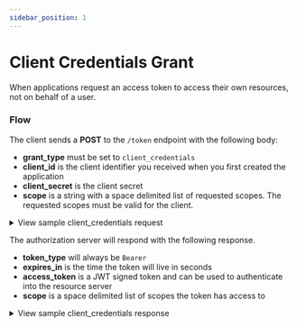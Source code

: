 ```yaml
---
sidebar_position: 1
---
```



# Client Credentials Grant

When applications request an access token to access their own resources, not on behalf of a user.

### Flow

The client sends a **POST** to the `/token` endpoint with the following body:

- **grant_type** must be set to `client_credentials`
- **client_id** is the client identifier you received when you first created the application
- **client_secret** is the client secret
- **scope** is a string with a space delimited list of requested scopes. The requested scopes must be valid for the client.

<details>
<summary>View sample client_credentials request</summary>

_Did you know?_ You can authenticate by passing the `client_id` and `client_secret` as a query string, or through basic auth.

  <Tabs>
    <TabItem value="query-string" label="Query String">
      ```http request
      POST /token HTTP/1.1
      Host: example.com
      Content-Type: application/x-www-form-urlencoded

      grant_type=client_credentials
      &client_id=xxxxxxxxxx
      &client_secret=xxxxxxxxxx
      &scope="contacts.read contacts.write"
      ```
    </TabItem>
    <TabItem value="basic-auth" label="Basic Auth">
      ```http request []
      POST /token HTTP/1.1
      Host: example.com
      Authorization: Basic MTpzdXBlci1zZWNyZXQtc2VjcmV0

      grant_type=client_credentials
      &scope="contacts.read contacts.write"
      ```
    </TabItem>

  </Tabs>
</details>

The authorization server will respond with the following response.

- **token_type** will always be `Bearer`
- **expires_in** is the time the token will live in seconds
- **access_token** is a JWT signed token and can be used to authenticate into the resource server
- **scope** is a space delimited list of scopes the token has access to

<details>
<summary>View sample client_credentials response</summary>
```http request
HTTP/1.1 200 OK
Content-Type: application/json; charset=UTF-8
Cache-Control: no-store
Pragma: no-cache
 
{
  token_type: 'Bearer',
  expires_in: 3600,
  access_token: 'eyJhbGciOiJIUzI1NiIsInR5cCI6IkpXVCJ9.eyJleHAiOjE2MDE3MDY0NjYsIm5iZiI6MTYwMTcwMjg2NiwiaWF0IjoxNjAxNzAyODY2LCJqdGkiOiJuZXcgdG9rZW4iLCJjaWQiOiJ0ZXN0IGNsaWVudCIsInNjb3BlIjoiIn0.KcXoCP6u9uhvtOoistLBskESA0tyT2I1SDe5Yn9iM4I',
  scope: 'contacts.create contacts.read'
}
```
</details>

## Something

:::warning
The client_credentials grant should only be used by clients that can hold a secret. No Browser or Native Mobile Apps should be using this grant.
:::
